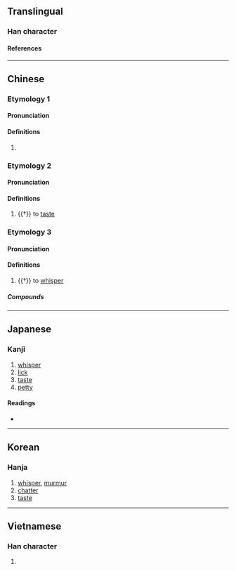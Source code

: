 {{character info/new}}
==Translingual==

===Han character===
{{Han char|rn=30|rad=口|as=05|sn=8|four=61060|canj=RYR|ids=⿰口占}}

====References====
{{Han ref|kx=0182.040|dkj=03446|dj=0401.050|hdz=10599.150|uh=546B}}

----

==Chinese==
{{zh-forms}}

===Etymology 1===

====Pronunciation====
{{zh-pron
|m=zhān
|c=zim1
|cat=
}}

====Definitions====
{{zh-hanzi}}

# {{only used in|zh|呫噸}}

===Etymology 2===

====Pronunciation====
{{zh-pron
|m=tiè
|c=tip3
|oc=y
|cat=
}}

====Definitions====
{{zh-hanzi}}

# {{†}} to [[taste]]

===Etymology 3===

====Pronunciation====
{{zh-pron
|m=chè
|cat=
}}

====Definitions====
{{zh-hanzi}}

# {{†}} to [[whisper]]

=====Compounds=====
{{zh-der|呫嗫}}

----

==Japanese==

===Kanji===
{{ja-kanji|grade=|rs=口05}}

# [[whisper]]
# [[lick]]
# [[taste]]
# [[petty]]

====Readings====
* {{ja-readings|on=[[てふ]] (tefu), [[せふ]] (sefu), [[てん]] (ten)|kun=[[なめる]] (nameru), [[ささやく]] (sasayaku), [[しゃべる]] (shaberu)}}

----

==Korean==

===Hanja===
{{ko-hanja|첩}}

# [[whisper]], [[murmur]]
# [[chatter]]
# [[taste]]

----

==Vietnamese==

===Han character===
{{vi-readings|reading=[[chiếp]], [[chím]], [[chễm]], [[chỉm]], [[chiêm]], [[chòm]], [[chõm]], [[dụm]], [[nhóm]], [[xúm]], [[chùm]], [[chúm]], [[giụm]]|rs=口05}}

# {{rfdef|vi|sort=口05}}